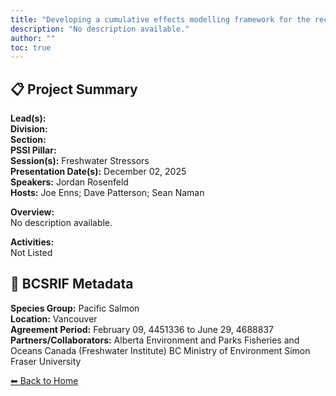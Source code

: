 ```yaml
---
title: "Developing a cumulative effects modelling framework for the recovery of aquatic salmonid populations"
description: "No description available."
author: ""
toc: true
---
```


## 📋 Project Summary

**Lead(s):**   
**Division:**   
**Section:**   
**PSSI Pillar:**   
**Session(s):** Freshwater Stressors  
**Presentation Date(s):** December 02, 2025  
**Speakers:** Jordan Rosenfeld  
**Hosts:** Joe Enns; Dave Patterson; Sean Naman  

**Overview:**  
No description available.   

**Activities:**  
Not Listed

## 🧬 BCSRIF Metadata

**Species Group:** Pacific Salmon  
**Location:** Vancouver  
**Agreement Period:** February 09, 4451336 to June 29, 4688837  
**Partners/Collaborators:** Alberta Environment and Parks
Fisheries and Oceans Canada (Freshwater Institute)
BC Ministry of Environment
Simon Fraser University
  

[⬅ Back to Home](../index.qmd)
